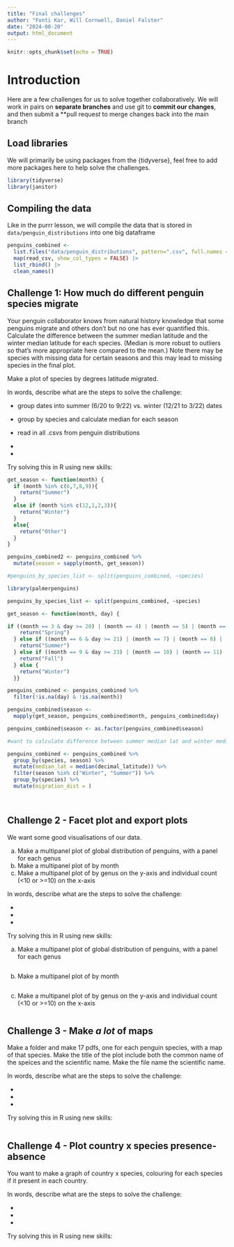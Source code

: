 ```yaml
---
title: "Final challenges"
author: "Fonti Kar, Will Cornwell, Daniel Falster"
date: "2024-08-20"
output: html_document
---
```


```r
knitr::opts_chunk$set(echo = TRUE)
```

# Introduction

Here are a few challenges for us to solve together collaboratively. We will work in pairs on **separate branches** and use git to **commit our changes**, and then submit a **pull reques*t* to merge changes back into the main branch

## Load libraries

We will primarily be using packages from the {tidyverse}, feel free to add more packages here to help solve the challenges.

```r
library(tidyverse)
library(janitor)
```

## Compiling the data

Like in the purrr lesson, we will compile the data that is stored in `data/penguin_distributions` into one big dataframe

```r
penguins_combined <- 
  list.files("data/penguin_distributions", pattern=".csv", full.names = TRUE) |> 
  map(read_csv, show_col_types = FALSE) |> 
  list_rbind() |> 
  clean_names()
```

## Challenge 1: How much do different penguin species migrate

Your penguin collaborator knows from natural history knowledge that some penguins migrate and others don't but no one has ever quantified this.  Calculate the difference between the summer median latitude and the winter median latitude for each species.  (Median is more robust to outliers so that's more appropriate here compared to the mean.) Note there may be species with missing data for certain seasons and this may lead to missing species in the final plot. 

Make a plot of species by degrees latitude migrated.    

In words, describe what are the steps to solve the challenge: 


- group dates into summer (6/20 to 9/22) vs. winter (12/21 to 3/22) dates
- group by species and calculate median for each season

- read in all .csvs from penguin distributions
-
- 

Try solving this in R using new skills:

```r
get_season <- function(month) {
  if (month %in% c(6,7,8,9)){
    return("Summer")
  }
  else if (month %in% c(12,1,2,3)){
    return("Winter")
  }
  else{
    return("Other")
  }
}

penguins_combined2 <- penguins_combined %>%
  mutate(season = sapply(month, get_season))

#penguins_by_species_list <- split(penguins_combined, ~species)

library(palmerpenguins)

penguins_by_species_list <- split(penguins_combined, ~species)

get_season <- function(month, day) {

if ((month == 3 & day >= 20) | (month == 4) | (month == 5) | (month == 6 & day < 21)) {
    return("Spring")
  } else if ((month == 6 & day >= 21) | (month == 7) | (month == 8) | (month == 9 & day < 23)) {
    return("Summer")
  } else if ((month == 9 & day >= 23) | (month == 10) | (month == 11) | (month == 12 & day < 21)) {
    return("Fall")
  } else {
    return("Winter")
  }}

penguins_combined <- penguins_combined %>% 
  filter(!is.na(day) & !is.na(month))

penguins_combined$season <- 
  mapply(get_season, penguins_combined$month, penguins_combined$day)

penguins_combined$season <- as.factor(penguins_combined$season)

#want to calculate difference between summer median lat and winter median lat for each species

penguins_combined <- penguins_combined %>% 
  group_by(species, season) %>% 
  mutate(median_lat = median(decimal_latitude)) %>% 
  filter(season %in% c("Winter", "Summer")) %>% 
  group_by(species) %>% 
  mutate(migration_dist = )
  



```

## Challenge 2 - Facet plot and export plots

We want some good visualisations of our data.

a. Make a multipanel plot of global distribution of penguins, with a panel for each genus
b. Make a multipanel plot of by month
c. Make a multipanel plot of by genus on the y-axis and individual count (<10 or >=10) on the x-axis

In words, describe what are the steps to solve the challenge: 

- 
- 
- 

Try solving this in R using new skills:

a. Make a multipanel plot of global distribution of penguins, with a panel for each genus

```r

```

b. Make a multipanel plot of by month

```r

```

c. Make a multipanel plot of by genus on the y-axis and individual count (<10 or >=10) on the x-axis


```r

```

## Challenge 3 - Make _a lot_ of maps

Make a folder and make 17 pdfs, one for each penguin species, with a map of that species.  Make the title of the plot include both the common name of the speices and the scientific name.  Make the file name the scientific name.

In words, describe what are the steps to solve the challenge: 

- 
- 
- 


Try solving this in R using new skills:

```r

```

## Challenge 4 - Plot country x species presence-absence

You want to make a graph of country x species, colouring for each species if it present in each country.

In words, describe what are the steps to solve the challenge: 

- 
- 
- 


Try solving this in R using new skills:

```r

```


